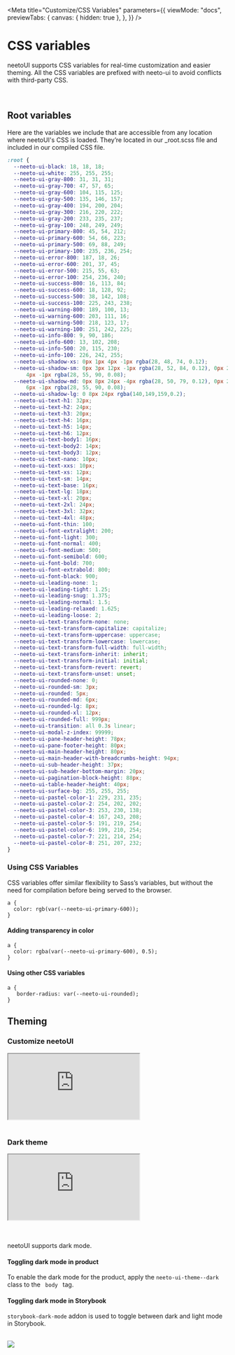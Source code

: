 
<Meta
  title="Customize/CSS Variables"
  parameters={{
    viewMode: "docs",
    previewTabs: {
      canvas: { hidden: true },
    },
  }}
/>

# CSS variables

neetoUI supports CSS variables for real-time customization and easier theming. All the CSS variables are prefixed with neeto-ui to avoid conflicts with third-party CSS.


<br />

## Root variables

Here are the variables we include that are accessible from any location where neetoUI's CSS is loaded. They’re located in our \_root.scss file and included in our compiled CSS file.

```css
:root {
  --neeto-ui-black: 18, 18, 18;
  --neeto-ui-white: 255, 255, 255;
  --neeto-ui-gray-800: 31, 31, 31;
  --neeto-ui-gray-700: 47, 57, 65;
  --neeto-ui-gray-600: 104, 115, 125;
  --neeto-ui-gray-500: 135, 146, 157;
  --neeto-ui-gray-400: 194, 200, 204;
  --neeto-ui-gray-300: 216, 220, 222;
  --neeto-ui-gray-200: 233, 235, 237;
  --neeto-ui-gray-100: 248, 249, 249;
  --neeto-ui-primary-800: 45, 54, 212;
  --neeto-ui-primary-600: 54, 66, 223;
  --neeto-ui-primary-500: 69, 88, 249;
  --neeto-ui-primary-100: 235, 236, 254;
  --neeto-ui-error-800: 187, 18, 26;
  --neeto-ui-error-600: 201, 37, 45;
  --neeto-ui-error-500: 215, 55, 63;
  --neeto-ui-error-100: 254, 236, 240;
  --neeto-ui-success-800: 16, 113, 84;
  --neeto-ui-success-600: 18, 128, 92;
  --neeto-ui-success-500: 38, 142, 108;
  --neeto-ui-success-100: 225, 243, 238;
  --neeto-ui-warning-800: 189, 100, 13;
  --neeto-ui-warning-600: 203, 111, 16;
  --neeto-ui-warning-500: 218, 123, 17;
  --neeto-ui-warning-100: 251, 242, 225;
  --neeto-ui-info-800: 9, 90, 186;
  --neeto-ui-info-600: 13, 102, 208;
  --neeto-ui-info-500: 20, 115, 230;
  --neeto-ui-info-100: 226, 242, 255;
  --neeto-ui-shadow-xs: 0px 1px 4px -1px rgba(28, 48, 74, 0.12);
  --neeto-ui-shadow-sm: 0px 3px 12px -1px rgba(28, 52, 84, 0.12), 0px 2px
      4px -1px rgba(28, 55, 90, 0.08);
  --neeto-ui-shadow-md: 0px 8px 24px -4px rgba(28, 50, 79, 0.12), 0px 2px
      6px -1px rgba(28, 55, 90, 0.08);
  --neeto-ui-shadow-lg: 0 8px 24px rgba(140,149,159,0.2);
  --neeto-ui-text-h1: 32px;
  --neeto-ui-text-h2: 24px;
  --neeto-ui-text-h3: 20px;
  --neeto-ui-text-h4: 16px;
  --neeto-ui-text-h5: 14px;
  --neeto-ui-text-h6: 12px;
  --neeto-ui-text-body1: 16px;
  --neeto-ui-text-body2: 14px;
  --neeto-ui-text-body3: 12px;
  --neeto-ui-text-nano: 10px;
  --neeto-ui-text-xxs: 10px;
  --neeto-ui-text-xs: 12px;
  --neeto-ui-text-sm: 14px;
  --neeto-ui-text-base: 16px;
  --neeto-ui-text-lg: 18px;
  --neeto-ui-text-xl: 20px;
  --neeto-ui-text-2xl: 24px;
  --neeto-ui-text-3xl: 32px;
  --neeto-ui-text-4xl: 48px;
  --neeto-ui-font-thin: 100;
  --neeto-ui-font-extralight: 200;
  --neeto-ui-font-light: 300;
  --neeto-ui-font-normal: 400;
  --neeto-ui-font-medium: 500;
  --neeto-ui-font-semibold: 600;
  --neeto-ui-font-bold: 700;
  --neeto-ui-font-extrabold: 800;
  --neeto-ui-font-black: 900;
  --neeto-ui-leading-none: 1;
  --neeto-ui-leading-tight: 1.25;
  --neeto-ui-leading-snug: 1.375;
  --neeto-ui-leading-normal: 1.5;
  --neeto-ui-leading-relaxed: 1.625;
  --neeto-ui-leading-loose: 2;
  --neeto-ui-text-transform-none: none;
  --neeto-ui-text-transform-capitalize: capitalize;
  --neeto-ui-text-transform-uppercase: uppercase;
  --neeto-ui-text-transform-lowercase: lowercase;
  --neeto-ui-text-transform-full-width: full-width;
  --neeto-ui-text-transform-inherit: inherit;
  --neeto-ui-text-transform-initial: initial;
  --neeto-ui-text-transform-revert: revert;
  --neeto-ui-text-transform-unset: unset;
  --neeto-ui-rounded-none: 0;
  --neeto-ui-rounded-sm: 3px;
  --neeto-ui-rounded: 5px;
  --neeto-ui-rounded-md: 6px;
  --neeto-ui-rounded-lg: 8px;
  --neeto-ui-rounded-xl: 12px;
  --neeto-ui-rounded-full: 999px;
  --neeto-ui-transition: all 0.3s linear;
  --neeto-ui-modal-z-index: 99999;
  --neeto-ui-pane-header-height: 78px;
  --neeto-ui-pane-footer-height: 80px;
  --neeto-ui-main-header-height: 80px;
  --neeto-ui-main-header-with-breadcrumbs-height: 94px;
  --neeto-ui-sub-header-height: 37px;
  --neeto-ui-sub-header-bottom-margin: 20px;
  --neeto-ui-pagination-block-height: 88px;
  --neeto-ui-table-header-height: 40px;
  --neeto-ui-surface-bg: 255, 255, 255;
  --neeto-ui-pastel-color-1: 229, 231, 235;
  --neeto-ui-pastel-color-2: 254, 202, 202;
  --neeto-ui-pastel-color-3: 253, 230, 138;
  --neeto-ui-pastel-color-4: 167, 243, 208;
  --neeto-ui-pastel-color-5: 191, 219, 254;
  --neeto-ui-pastel-color-6: 199, 210, 254;
  --neeto-ui-pastel-color-7: 221, 214, 254;
  --neeto-ui-pastel-color-8: 251, 207, 232;
}
```

### Using CSS Variables

CSS variables offer similar flexibility to Sass’s variables, but without the need for compilation before being served to the browser.

```
a {
  color: rgb(var(--neeto-ui-primary-600));
}
```

#### Adding transparency in color

```
a {
  color: rgba(var(--neeto-ui-primary-600), 0.5);
}
```

#### Using other CSS variables

```
a {
   border-radius: var(--neeto-ui-rounded);
}
```

## Theming

### Customize neetoUI

<Story name="Customize neetoUI">
  <div className="h-screen">
    <iframe
      src="https://codesandbox.io/embed/branding-54hfvm?fontsize=14&hidenavigation=1&module=%2Fsrc%2Fstyles.scss&theme=dark"
      style={{
        width: "100%",
        height: "100vh",
        border: "0",
        borderRadius: "4px",
        overflow: "hidden",
      }}
      title="branding"
      allow="accelerometer; ambient-light-sensor; camera; encrypted-media; geolocation; gyroscope; hid; microphone; midi; payment; usb; vr; xr-spatial-tracking"
      sandbox="allow-forms allow-modals allow-popups allow-presentation allow-same-origin allow-scripts"
    ></iframe>
  </div>
</Story>

<br/>

### Dark theme

<Story name="Dark theme">
  <div className="h-screen">
    <iframe
      src="https://codesandbox.io/embed/dark-theme-2dhsl0?fontsize=14&hidenavigation=1&module=%2Fsrc%2Fstyles.scss&theme=dark&view=preview"
      style={{
        width: "100%",
        height: "100vh",
        border: "0",
        borderRadius: "4px",
        overflow: "hidden",
      }}
      title="dark-theme"
      allow="accelerometer; ambient-light-sensor; camera; encrypted-media; geolocation; gyroscope; hid; microphone; midi; payment; usb; vr; xr-spatial-tracking"
      sandbox="allow-forms allow-modals allow-popups allow-presentation allow-same-origin allow-scripts"
    ></iframe>
  </div>
</Story>

<br/>
<br/>

neetoUI supports dark mode.

#### Toggling dark mode in product
To enable the dark mode for the product, apply the <code>neeto-ui-theme--dark</code> class to the <code> body </code> tag.


#### Toggling dark mode in Storybook

`storybook-dark-mode` addon is used to toggle between dark and light mode in Storybook.

<br/>

<img src={StorybookDarkMode} className="border-2 border-solid neeto-ui-rounded-lg p-1"/>


